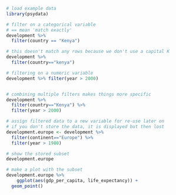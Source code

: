 ```r
# load example data
library(psydata)

# filter on a categorical variable
# == mean 'match exactly'
development %>% 
  filter(country == "Kenya")

# this doesn't match any rows because we don't use a capital K
development %>% 
  filter(country=="kenya")

# filtering on a numeric variable
development %>% filter(year > 2000)


# combining multiple filters makes things more specific
development %>%
  filter(country=="Kenya") %>%
  filter(year > 2000)

# assign filtered data to a new variable for re-use later on
# if you don't store the data, it is displayed but then lost
development.europe <- development %>% 
  filter(continent=="Europe") %>% 
  filter(year > 1980)

# show the stored subset
development.europe

# make a plot with the subset
development.europe %>% 
    ggplot(aes(gdp_per_capita, life_expectancy)) + 
  geom_point()
```
